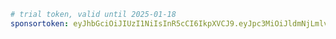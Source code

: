 ```yaml title="evcc.yaml"
# trial token, valid until 2025-01-18
sponsortoken: eyJhbGciOiJIUzI1NiIsInR5cCI6IkpXVCJ9.eyJpc3MiOiJldmNjLmlvIiwic3ViIjoidHJpYWwiLCJleHAiOjE3MzcyMTYwMDAsImlhdCI6MTczNjM1MjAwMCwic3BlIjp0cnVlLCJzcmMiOiJtYSJ9.7eUjKywUHUQ9MCe4up-GWQEwTs_5i_P8kUrNl5l9qRY
```
